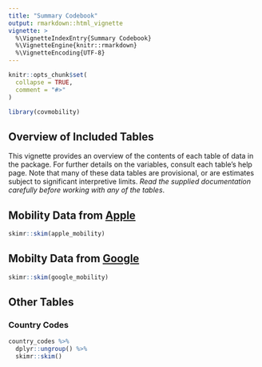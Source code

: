 ```yaml
---
title: "Summary Codebook"
output: rmarkdown::html_vignette
vignette: >
  %\VignetteIndexEntry{Summary Codebook}
  %\VignetteEngine{knitr::rmarkdown}
  %\VignetteEncoding{UTF-8}
---
```


```r
knitr::opts_chunk$set(
  collapse = TRUE,
  comment = "#>"
)
```

```r
library(covmobility)
```

## Overview of Included Tables

This vignette provides an overview of the contents of each table of data in the package. For further details on the variables, consult each table's help page. Note that many of these data tables are provisional, or are estimates subject to significant interpretive limits. _Read the supplied documentation carefully before working with any of the tables_.


## Mobility Data from [Apple](http://apple.com/covid19) 

```r
skimr::skim(apple_mobility)
```

## Mobilty Data from [Google](https://www.google.com/covid19/mobility/data_documentation.html) 

```r
skimr::skim(google_mobility)
```

## Other Tables

### Country Codes

```r
country_codes %>%
  dplyr::ungroup() %>%
  skimr::skim()
```

